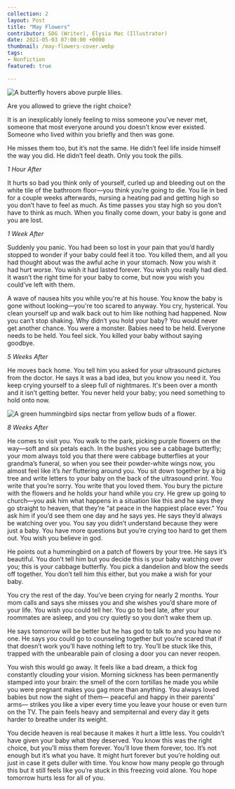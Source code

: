 ---
collection: 2
layout: Post
title: "May Flowers"
contributor: SDG (Writer), Elysia Mac (Illustrator)
date: 2021-05-03 07:00:00 +0000
thumbnail: /may-flowers-cover.webp
tags: 
- Nonfiction
featured: true

---
<div class="center">
    <img src="{{ site.baseurl }}/uploads/2/may-flowers-cover.png" 
        alt="A butterfly hovers above purple lilies."
        class="w650" />
</div>

Are you allowed to grieve the right choice? 

It is an inexplicably lonely feeling to miss someone you’ve never met, someone that most everyone around you doesn’t know ever existed. Someone who lived within you briefly and then was gone. 

He misses them too, but it’s not the same. He didn’t feel life inside himself the way you did. He didn’t feel death. Only you took the pills.

<p class="center"><em>1 Hour After</em></p>

It hurts so bad you think only of yourself, curled up and bleeding out on the white tile of the bathroom floor—you think you’re going to die. You lie in bed for a couple weeks afterwards, nursing a heating pad and getting high so you don’t have to feel as much. As time passes you stay high so you don’t have to think as much. When you finally come down, your baby is gone and you are lost.

<p class="center"><em>1 Week After</em></p>

Suddenly you panic. You had been so lost in your pain that you’d hardly stopped to wonder if your baby could feel it too. You killed them, and all you had thought about was the awful ache in your stomach. Now you wish it had hurt worse. You wish it had lasted forever. You wish you really had died. It wasn’t the right time for your baby to come, but now you wish you could’ve left with them.

A wave of nausea hits you while you're at his house. You know the baby is gone without looking—you're too scared to anyway. You cry, hysterical. You clean yourself up and walk back out to him like nothing had happened. 
Now you can’t stop shaking. Why didn’t you hold your baby? You would never get another chance. You were a monster. Babies need to be held. Everyone needs to be held. You feel sick. You killed your baby without saying goodbye.

<p class="center"><em>5 Weeks After</em></p>

He moves back home. You tell him you asked for your ultrasound pictures from the doctor. He says it was a bad idea, but you know you need it. You keep crying yourself to a sleep full of nightmares. It's been over a month and it isn’t getting better. You never held your baby; you need something to hold onto now.

<div class="center">
    <img src="{{ site.baseurl }}/uploads/2/may-flowers-2.png" 
        alt="A green hummingbird sips nectar from yellow buds of a flower."
        class="w650" />
</div>

<p class="center"><em>8 Weeks After</em></p>

He comes to visit you. You walk to the park, picking purple flowers on the way—soft and six petals each. In the bushes you see a cabbage butterfly; your mom always told you that there were cabbage butterflies at your grandma’s funeral, so when you see their powder-white wings now, you almost feel like it’s <em>her</em> fluttering around you. You sit down together by a big tree and write letters to your baby on the back of the ultrasound print. You write that you’re sorry. You write that you loved them. You bury the picture with the flowers and he holds your hand while you cry. He grew up going to church—you ask him what happens in a situation like this and he says they go straight to heaven, that they’re “at peace in the happiest place ever.” You ask him if you’d see them one day and he says yes. He says they’d always be watching over you. You say you didn’t understand because they were just a baby. You have more questions but you’re crying too hard to get them out. You wish you believe in god.

He points out a hummingbird on a patch of flowers by your tree. He says it’s beautiful. You don’t tell him but you decide this is your baby watching over you; this is your cabbage butterfly. You pick a dandelion and blow the seeds off together. You don’t tell him this either, but you make a wish for your baby.

You cry the rest of the day. You’ve been crying for nearly 2 months. Your mom calls and says she misses you and she wishes you’d share more of your life. You wish you could tell her. You go to bed late, after your roommates are asleep, and you cry quietly so you don’t wake them up.

He says tomorrow will be better but he has god to talk to and you have no one. He says you could go to counseling together but you’re scared that if that doesn’t work you’ll have nothing left to try. You’ll be stuck like this, trapped with the unbearable pain of closing a door you can never reopen.

You wish this would go away. It feels like a bad dream, a thick fog constantly clouding your vision. Morning sickness has been permanently stamped into your brain: the smell of the corn tortillas he made you while you were pregnant makes you gag more than anything. You always loved babies but now the sight of them— peaceful and happy in their parents’ arms— strikes you like a viper every time you leave your house or even turn on the TV. The pain feels heavy and sempiternal and every day it gets harder to breathe under its weight.

You decide heaven is real because it makes it hurt a little less. You couldn’t have given your baby what they deserved. You know this was the right choice, but you’ll miss them forever. You’ll love them forever, too. It’s not enough but it’s what you have. It might hurt forever but you’re holding out just in case it gets duller with time. You know how many people go through this but it still feels like you’re stuck in this freezing void alone. 
You hope tomorrow hurts less for all of you. 
